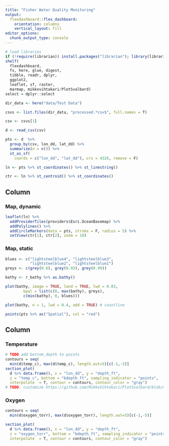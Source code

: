 ```yaml
---
title: "Fisher Water Quality Monitoring"
output: 
  flexdashboard::flex_dashboard:
    orientation: columns
    vertical_layout: fill
editor_options: 
  chunk_output_type: console
---
```


```r
# load libraries
if (!require(librarian)) install.packages("librarian"); library(librarian)
shelf(
  flexdashboard,
  fs, here, glue, digest,
  tibble, readr, dplyr,
  ggplot2,
  leaflet, sf, raster,
  marmap, mikkovihtakari/PlotSvalbard)
select = dplyr::select

dir_data <- here("data/Test Data")

csvs <- list.files(dir_data, "processed.*csv$", full.names = T)

csv <- csvs[1]

d <- read_csv(csv)

pts <- d  %>%
  group_by(csv, lon_dd, lat_dd) %>% 
  summarize(n = n()) %>% 
  st_as_sf(
    coords = c("lon_dd", "lat_dd"), crs = 4326, remove = F)

ln <- pts %>% st_coordinates() %>% st_linestring()

ctr <- ln %>% st_centroid() %>% st_coordinates()
```

Column {.tabset data-width=650}
-----------------------------------------------------------------------

### Map, dynamic

```r
leaflet(ln) %>% 
  addProviderTiles(providers$Esri.OceanBasemap) %>% 
  addPolylines() %>% 
  addCircleMarkers(data = pts, stroke = F, radius = 5) %>% 
  setView(ctr[1], ctr[2], zoom = 10)
```

### Map, static

```r
blues <- c("lightsteelblue4", "lightsteelblue3",
           "lightsteelblue2", "lightsteelblue1")
greys <- c(grey(0.6), grey(0.93), grey(0.99))

bathy <- r_bathy %>% as.bathy()

plot(bathy, image = TRUE, land = TRUE, lwd = 0.03,
        bpal = list(c(0, max(bathy), greys),
        c(min(bathy), 0, blues)))

plot(bathy, n = 1, lwd = 0.4, add = TRUE) # coastline

points(pts %>% as("Spatial"), col = "red")
```


Column {data-width=350}
-----------------------------------------------------------------------

### Temperature

```r
# TODO add bottom_depth to points
contours = seq(
  min(d$temp_c), max(d$temp_c), length.out=5)[c(-1,-5)]
section_plot(
  d %>% data.frame(), x = "lon_dd", y = "depth_ft", 
  z = "temp_c", bottom = "bdepth_ft", sampling_indicator = "points",
  interpolate  = T, contour = contours, contour_color = "gray")
# TODO: customize https://github.com/MikkoVihtakari/PlotSvalbard/blob/master/R/section_plot.R
```

### Oxygen

```r
contours = seq(
  min(d$oxygen_torr), max(d$oxygen_torr), length.out=5)[c(-1,-5)]

section_plot(
  d %>% data.frame(), x = "lon_dd", y = "depth_ft", 
  z = "oxygen_torr", bottom = "bdepth_ft", sampling_indicator = "points",
  interpolate  = T, contour = contours, contour_color = "gray")
```

